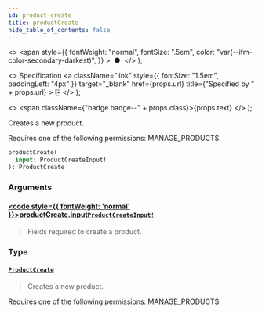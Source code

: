 ```yaml
---
id: product-create
title: productCreate
hide_table_of_contents: false
---
```


  <>
    <span
      style={{
        fontWeight: "normal",
        fontSize: ".5em",
        color: "var(--ifm-color-secondary-darkest)",
      }}
    >
      &nbsp;●&nbsp;
    </span>
  </>
);

  <>
    Specification
    <a
      className="link"
      style={{ fontSize: "1.5em", paddingLeft: "4px" }}
      target="\_blank"
      href={props.url}
      title={"Specified by " + props.url}
    >
      ⎘
    </a>
  </>
);

  <>
    <span className={"badge badge--" + props.class}>{props.text}</span>
  </>
);

Creates a new product.

Requires one of the following permissions: MANAGE_PRODUCTS.

```graphql
productCreate(
  input: ProductCreateInput!
): ProductCreate
```

### Arguments

#### [<code style={{ fontWeight: 'normal' }}>productCreate.<b>input</b></code>](#)<Bullet />[`ProductCreateInput!`](../../../storefront/products/inputs/product-create-input) <Badge class="secondary" text="non-null"/> <Badge class="secondary" text="input"/>

> Fields required to create a product.

### Type

#### [`ProductCreate`](../../../storefront/products/objects/product-create) <Badge class="secondary" text="object"/>

> Creates a new product.

Requires one of the following permissions: MANAGE_PRODUCTS.

>
